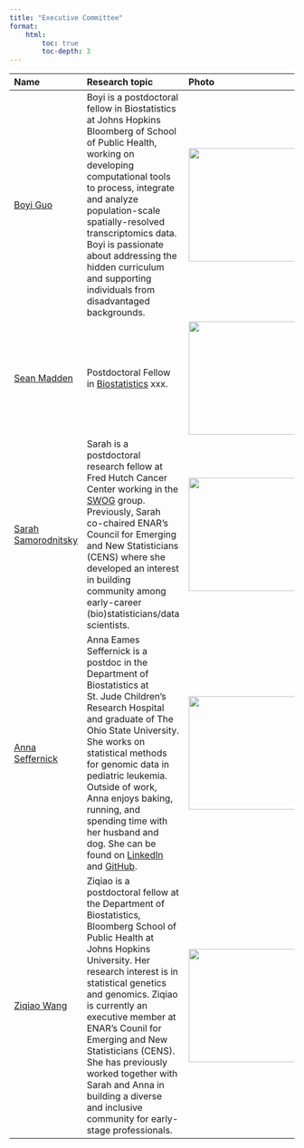 ```yaml
---
title: "Executive Committee"
format:
    html:
        toc: true
        toc-depth: 3
---
```


| <img width=100/> Name | <img width=400/> Research topic | <img width=200/> Photo |
| :--- | :---- | :--- |
| [Boyi Guo](https://www.boyi-guo.com) |  Boyi is a postdoctoral fellow in Biostatistics at Johns Hopkins Bloomberg of School of Public Health, working on developing computational tools to process, integrate and analyze population-scale spatially-resolved transcriptomics data. Boyi is passionate about addressing the hidden curriculum and supporting individuals from disadvantaged backgrounds. | <img width="200" src="images/headshots/B_Guo.jpg"> |
| [Sean Madden](https://metamaden.github.io/) | Postdoctoral Fellow in [Biostatistics](https://publichealth.jhu.edu/departments/biostatistics) xxx. | <img width="200" src="images/tmplate.png">|
| [Sarah Samorodnitsky](https://www.sarahsamorodnitsky.com/) | Sarah is a postdoctoral research fellow at Fred Hutch Cancer Center working in the [SWOG](https://www.fredhutch.org/en/research/divisions/public-health-sciences-division/research/cancer-prevention/swog.html) group. Previously, Sarah co-chaired ENAR’s Council for Emerging and New Statisticians (CENS) where she developed an interest in building community among early-career (bio)statisticians/data scientists. | <img width="200" src="images/tmplate.png">|
| [Anna Seffernick](https://github.com/annaSeffernick) | Anna Eames Seffernick is a postdoc in the Department of Biostatistics at St. Jude Children's Research Hospital and graduate of The Ohio State University. She works on statistical methods for genomic data in pediatric leukemia. Outside of work, Anna enjoys baking, running, and spending time with her husband and dog. She can be found on [LinkedIn](http://www.linkedin.com/in/anna-eames-seffernick-0a42a7205) and [GitHub](https://github.com/annaSeffernick). | <img width="200" src="images/headshots/A_Seffernick.jpeg"> |
| [Ziqiao Wang](https://www.linkedin.com/in/ziqiao-wang-420699a6/) | Ziqiao is a postdoctoral fellow at the Department of Biostatistics, Bloomberg School of Public Health at Johns Hopkins University. Her research interest is in statistical genetics and genomics. Ziqiao is currently an executive member at ENAR’s Counil for Emerging and New Statisticians (CENS). She has previously worked together with Sarah and Anna in building a diverse and inclusive community for early-stage professionals. | <img width="200" src="images/tmplate.png"> |
